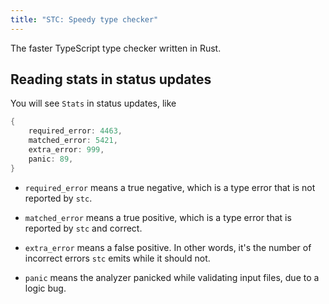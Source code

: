 ```yaml
---
title: "STC: Speedy type checker"
---
```


The faster TypeScript type checker written in Rust.


## Reading stats in status updates

You will see `Stats` in status updates, like

```rust
{
    required_error: 4463,
    matched_error: 5421,
    extra_error: 999,
    panic: 89,
}
```

 - `required_error` means a true negative, which is a type error that is not reported by `stc`.

 - `matched_error` means a true positive, which is a type error that is reported by `stc` and correct.

 - `extra_error` means a false positive. In other words, it's the number of incorrect errors `stc` emits while it should not.

 - `panic` means the analyzer panicked while validating input files, due to a logic bug.